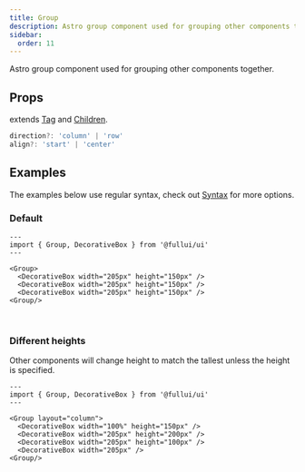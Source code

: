 ```yaml
---
title: Group
description: Astro group component used for grouping other components together.
sidebar: 
  order: 11
---
```


Astro group component used for grouping other components together.

## Props
extends [Tag](/utility/tag) and [Children](/utility/children).
```ts
direction?: 'column' | 'row'
align?: 'start' | 'center'
```

## Examples
The examples below use regular syntax, check out [Syntax](/overview/syntax) for more options.

### Default
```astro live
---
import { Group, DecorativeBox } from '@fullui/ui'
---

<Group>
  <DecorativeBox width="205px" height="150px" />
  <DecorativeBox width="205px" height="150px" />
  <DecorativeBox width="205px" height="150px" />
<Group/>
```
<br />

### Different heights
Other components will change height to match the tallest unless the height is specified.
```astro live
---
import { Group, DecorativeBox } from '@fullui/ui'
---

<Group layout="column">
  <DecorativeBox width="100%" height="150px" />
  <DecorativeBox width="205px" height="200px" />
  <DecorativeBox width="205px" height="100px" />
  <DecorativeBox width="205px" />
<Group/>
```